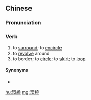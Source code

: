 {{also|环绕}}
==Chinese==
{{zh-forms|s=环绕}}

===Pronunciation===
{{zh-pron
|m=huánrào
|c=waan4 jiu5
|mn=qz:hoân-liáu/zz:hoân-jiáu/qz:khoân-liáu/zz:khoân-jiáu
|cat=v
}}

===Verb===
{{zh-verb}}

# to [[surround]]; to [[encircle]]
# to [[revolve]] around
# to border; to [[circle]]; to [[skirt]]; to [[loop]]

====Synonyms====
* {{zh-l|圍繞}}

[[hu:環繞]]
[[mg:環繞]]